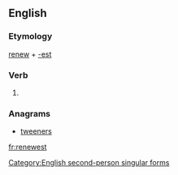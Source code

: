 ==English==

===Etymology===
[[renew]] + [[-est]]

===Verb===
{{en-verb form}}

# {{context|archaic}} {{form of|Second-person singular simple present form|renew}}

===Anagrams===
* [[tweeners#English|tweeners]]

[[Category:English second-person singular forms]]

[[fr:renewest]]